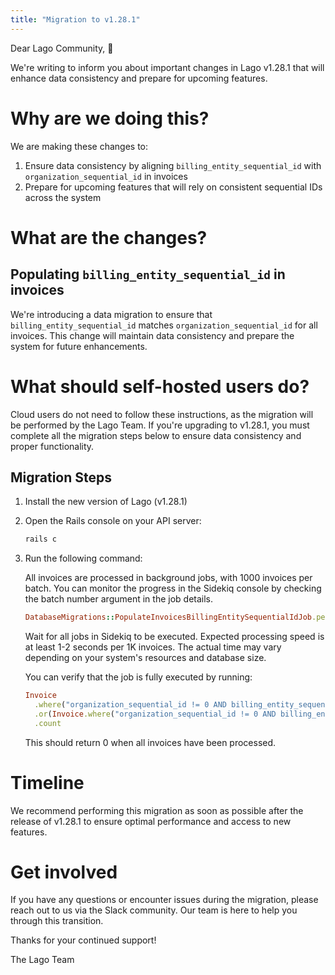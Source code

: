 ```yaml
---
title: "Migration to v1.28.1"
---
```


Dear Lago Community, 👋

We're writing to inform you about important changes in Lago v1.28.1 that will enhance data consistency and prepare for upcoming features.

# Why are we doing this?

We are making these changes to:
1. Ensure data consistency by aligning `billing_entity_sequential_id` with `organization_sequential_id` in invoices
2. Prepare for upcoming features that will rely on consistent sequential IDs across the system

# What are the changes?

## Populating `billing_entity_sequential_id` in invoices

We're introducing a data migration to ensure that `billing_entity_sequential_id` matches `organization_sequential_id` for all invoices. This change will maintain data consistency and prepare the system for future enhancements.

# What should self-hosted users do?

<Note>
Cloud users do not need to follow these instructions, as the migration will be performed by the Lago Team.
</Note>

<Warning>
If you're upgrading to v1.28.1, you must complete all the migration steps below to ensure data consistency and proper functionality.
</Warning>

## Migration Steps

1. Install the new version of Lago (v1.28.1)
2. Open the Rails console on your API server:
   ```bash
   rails c
   ```
3. Run the following command:

   <Note>
   All invoices are processed in background jobs, with 1000 invoices per batch. You can monitor the progress in the Sidekiq console by checking the batch number argument in the job details.
   </Note>

   ```ruby
   DatabaseMigrations::PopulateInvoicesBillingEntitySequentialIdJob.perform_later
   ```
   Wait for all jobs in Sidekiq to be executed.
   <Note>
   Expected processing speed is at least 1-2 seconds per 1K invoices. The actual time may vary depending on your system's resources and database size.
   </Note>

   You can verify that the job is fully executed by running:
   ```ruby
   Invoice
     .where("organization_sequential_id != 0 AND billing_entity_sequential_id IS NULL")
     .or(Invoice.where("organization_sequential_id != 0 AND billing_entity_sequential_id != organization_sequential_id"))
     .count
   ```
   This should return 0 when all invoices have been processed.

# Timeline

We recommend performing this migration as soon as possible after the release of v1.28.1 to ensure optimal performance and access to new features.

# Get involved

If you have any questions or encounter issues during the migration, please reach out to us via the Slack community. Our team is here to help you through this transition.

Thanks for your continued support!

The Lago Team
